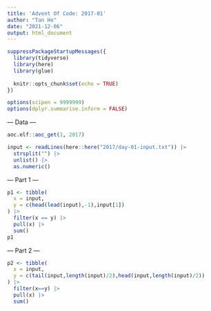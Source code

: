 ```yaml
---
title: 'Advent Of Code: 2017-01'
author: "Tan Ho"
date: "2021-12-06"
output: html_document
---
```


```r
suppressPackageStartupMessages({
  library(tidyverse)
  library(here)
  library(glue)
  
  knitr::opts_chunk$set(echo = TRUE)
})

options(scipen = 9999999)
options(dplyr.summarise.inform = FALSE)
```

--- Data ---

```r
aoc.elf::aoc_get(1, 2017)
```

```r
input <- readLines(here::here("2017/day-01-input.txt")) |> 
  strsplit("") |> 
  unlist() |> 
  as.numeric()
```

--- Part 1 ---

```r

p1 <- tibble(
  x = input, 
  y = c(head(lead(input),-1),input[1])
) |> 
  filter(x == y) |> 
  pull(x) |> 
  sum()
p1
```

--- Part 2 ---

```r

p2 <- tibble(
  x = input,
  y = c(tail(input,length(input)/2),head(input,length(input)/2))
) |> 
  filter(x==y) |> 
  pull(x) |> 
  sum()

```

